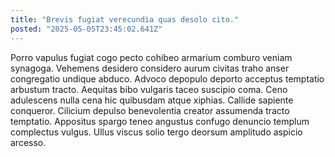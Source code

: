 ```yaml
---
title: "Brevis fugiat verecundia quas desolo cito."
posted: "2025-05-05T23:45:02.641Z"
---
```


Porro vapulus fugiat cogo pecto cohibeo armarium comburo veniam synagoga. Vehemens desidero considero aurum civitas traho anser congregatio undique abduco. Advoco depopulo deporto acceptus temptatio arbustum tracto.
Aequitas bibo vulgaris taceo suscipio coma. Ceno adulescens nulla cena hic quibusdam atque xiphias. Callide sapiente conqueror.
Cilicium depulso benevolentia creator assumenda tracto temptatio. Appositus spargo teneo angustus confugo denuncio templum complectus vulgus. Ullus viscus solio tergo deorsum amplitudo aspicio arcesso.
